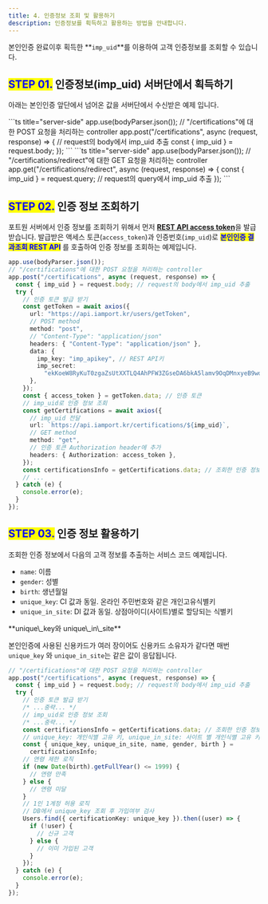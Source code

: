 ```yaml
---
title: 4. 인증정보 조회 및 활용하기
description: 인증정보를 획득하고 활용하는 방법을 안내합니다.
---
```



본인인증 완료이후 획득한 \*\*`imp_uid`\*\*를 이용하여 고객 인증정보를 조회할 수 있습니다.

## <mark style="color:blue;">**STEP 01.**</mark> 인증정보(imp\_uid) 서버단에서 획득하기

아래는 본인인증 앞단에서 넘어온 값을 서버단에서 수신받은 예제 입니다.

<Tabs>
  <Tab title="Node.js(팝업방식)">
    ```ts title="server-side"
    app.use(bodyParser.json());
    // "/certifications"에 대한 POST 요청을 처리하는 controller
    app.post("/certifications", async (request, response) => {
      // request의 body에서 imp_uid 추출
      const { imp_uid } = request.body;
    });
    ```
  </Tab>

  <Tab title="Node.js(리디렉션 방식)">
    ```ts title="server-side"
    app.use(bodyParser.json());
    // "/certifications/redirect"에 대한 GET 요청을 처리하는 controller
    app.get("/certifications/redirect", async (request, response) => {
      const { imp_uid } = request.query; // request의 query에서 imp_uid 추출
    });
    ```
  </Tab>
</Tabs>

## <mark style="color:blue;">**STEP 02.**</mark> 인증 정보 조회하기

포트원 서버에서 인증 정보를 조회하기 위해서 먼저 [**REST API access token**](../../api/rest-api-access-token)을 발급받습니다. 발급받은 액세스 토큰(`access_token`)과 인증번호(`imp_uid`)로 <mark style="color:blue;">**본인인증 결과조회 REST API**</mark> 를 호출하여 인증 정보를 조회하는 예제입니다.

```ts title="server-side"
app.use(bodyParser.json());
// "/certifications"에 대한 POST 요청을 처리하는 controller
app.post("/certifications", async (request, response) => {
  const { imp_uid } = request.body; // request의 body에서 imp_uid 추출
  try {
    // 인증 토큰 발급 받기
    const getToken = await axios({
      url: "https://api.iamport.kr/users/getToken",
      // POST method
      method: "post",
      // "Content-Type": "application/json"
      headers: { "Content-Type": "application/json" },
      data: {
        imp_key: "imp_apikey", // REST API키
        imp_secret:
          "ekKoeW8RyKuT0zgaZsUtXXTLQ4AhPFW3ZGseDA6bkA5lamv9OqDMnxyeB9wqOsuO9W3Mx9YSJ4dTqJ3f", // REST API Secret
      },
    });
    const { access_token } = getToken.data; // 인증 토큰
    // imp_uid로 인증 정보 조회
    const getCertifications = await axios({
      // imp_uid 전달
      url: `https://api.iamport.kr/certifications/${imp_uid}`,
      // GET method
      method: "get",
      // 인증 토큰 Authorization header에 추가
      headers: { Authorization: access_token },
    });
    const certificationsInfo = getCertifications.data; // 조회한 인증 정보
    // ...
  } catch (e) {
    console.error(e);
  }
});
```

## <mark style="color:blue;">**STEP 03.**</mark> 인증 정보 활용하기

조회한 인증 정보에서 다음의 고객 정보를 추출하는 서비스 코드 예제입니다.

- `name`: 이름
- `gender`: 성별
- `birth`: 생년월일
- `unique_key`: CI 값과 동일. 온라인 주민번호와 같은 개인고유식별키
- `unique_in_site`: DI 값과 동일. 상점아이디(사이트)별로 할당되는 식별키

<Hint style="info">
  **unique\_key와 unique\_in\_site**

  본인인증에 사용된 신용카드가 여러 장이어도 신용카드 소유자가 같다면 매번 `unique_key` 와 `unique_in_site`는 같은 값이 응답됩니다.
</Hint>

```ts title="Node.js"
// "/certifications"에 대한 POST 요청을 처리하는 controller
app.post("/certifications", async (request, response) => {
  const { imp_uid } = request.body; // request의 body에서 imp_uid 추출
  try {
    // 인증 토큰 발급 받기
    /* ...중략... */
    // imp_uid로 인증 정보 조회
    /* ...중략... */
    const certificationsInfo = getCertifications.data; // 조회한 인증 정보
    // unique_key: 개인식별 고유 키, unique_in_site: 사이트 별 개인식별 고유 키
    const { unique_key, unique_in_site, name, gender, birth } =
      certificationsInfo;
    // 연령 제한 로직
    if (new Date(birth).getFullYear() <= 1999) {
      // 연령 만족
    } else {
      // 연령 미달
    }
    // 1인 1계정 허용 로직
    // DB에서 unique_key 조회 후 가입여부 검사
    Users.find({ certificationKey: unique_key }).then((user) => {
      if (!user) {
        // 신규 고객
      } else {
        // 이미 가입된 고객
      }
    });
  } catch (e) {
    console.error(e);
  }
});
```
